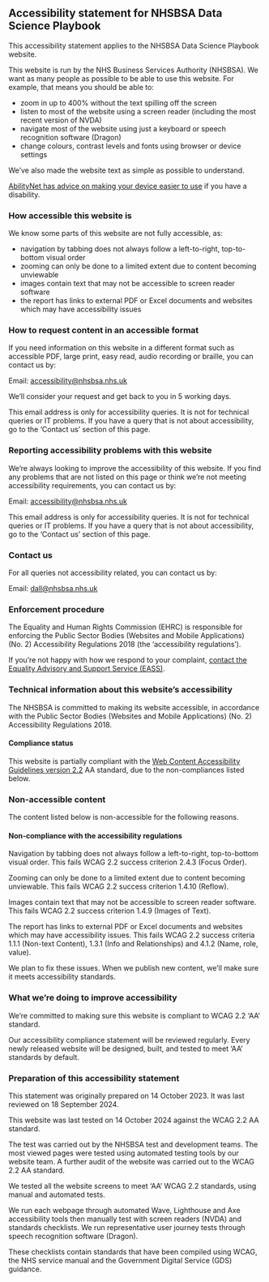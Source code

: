 ## Accessibility statement for NHSBSA Data Science Playbook

This accessibility statement applies to the NHSBSA Data Science Playbook website. 

This website is run by the NHS Business Services Authority (NHSBSA). We want as many people as possible to be able to use this website. For example, that means you should be able to:  
  
- zoom in up to 400% without the text spilling off the screen
- listen to most of the website using a screen reader (including the most recent version of NVDA)
- navigate most of the website using just a keyboard or speech recognition software (Dragon) 
- change colours, contrast levels and fonts using browser or device settings

We’ve also made the website text as simple as possible to understand.

[AbilityNet has advice on making your device easier to use](https://mcmw.abilitynet.org.uk/) if you have a disability.

### How accessible this website is

We know some parts of this website are not fully accessible, as: 
  
- navigation by tabbing does not always follow a left-to-right, top-to-bottom visual order
- zooming can only be done to a limited extent due to content becoming unviewable 
- images contain text that may not be accessible to screen reader software
- the report has links to external PDF or Excel documents and websites which may have accessibility issues

### How to request content in an accessible format

If you need information on this website in a different format such as accessible PDF, large print, easy read, audio recording or braille, you can contact us by:
  
Email: [accessibility@nhsbsa.nhs.uk](mailto:accessibility@nhsbsa.nhs.uk) 

We’ll consider your request and get back to you in 5 working days.

This email address is only for accessibility queries. It is not for technical queries or IT problems. If you have a query that is not about accessibility, go to the ‘Contact us’ section of this page.

### Reporting accessibility problems with this website

We’re always looking to improve the accessibility of this website. If you find any problems that are not listed on this page or think we’re not meeting accessibility requirements, you can contact us by:
  
  Email: [accessibility@nhsbsa.nhs.uk](mailto:accessibility@nhsbsa.nhs.uk) 

This email address is only for accessibility queries. It is not for technical queries or IT problems. If you have a query that is not about accessibility, go to the ‘Contact us’ section of this page.

### Contact us

For all queries not accessibility related, you can contact us by:
  
Email: [dall@nhsbsa.nhs.uk](mailto:dall@nhsbsa.nhs.uk)

### Enforcement procedure

The Equality and Human Rights Commission (EHRC) is responsible for enforcing the Public Sector Bodies (Websites and Mobile Applications) (No. 2) Accessibility Regulations 2018 (the ‘accessibility regulations’). 

If you’re not happy with how we respond to your complaint, [contact the Equality Advisory and Support Service (EASS)](https://www.equalityadvisoryservice.com/).

### Technical information about this website’s accessibility 

The NHSBSA is committed to making its website accessible, in accordance with the Public Sector Bodies (Websites and Mobile Applications) (No. 2) Accessibility Regulations 2018.

#### Compliance status 

This website is partially compliant with the [Web Content Accessibility Guidelines version 2.2](https://www.w3.org/TR/WCAG22/) AA standard, due to the non-compliances listed below.

### Non-accessible content 

The content listed below is non-accessible for the following reasons.

#### Non-compliance with the accessibility regulations

Navigation by tabbing does not always follow a left-to-right, top-to-bottom visual order. This fails WCAG 2.2 success criterion 2.4.3 (Focus Order).

Zooming can only be done to a limited extent due to content becoming unviewable. This fails WCAG 2.2 success criterion 1.4.10 (Reflow).

Images contain text that may not be accessible to screen reader software. This fails WCAG 2.2 success criterion 1.4.9 (Images of Text).

The report has links to external PDF or Excel documents and websites which may have accessibility issues. This fails WCAG 2.2 success criteria 1.1.1 (Non-text Content), 1.3.1 (Info and Relationships) and 4.1.2 (Name, role, value).

We plan to fix these issues. When we publish new content, we’ll make sure it meets accessibility standards.

### What we’re doing to improve accessibility 

We’re committed to making sure this website is compliant to WCAG 2.2 ‘AA’ standard.

Our accessibility compliance statement will be reviewed regularly. Every newly released website will be designed, built, and tested to meet ‘AA’ standards by default.

### Preparation of this accessibility statement

This statement was originally prepared on 14 October 2023. It was last reviewed on 18 September 2024.

This website was last tested on 14 October 2024 against the WCAG 2.2 AA standard. 

The test was carried out by the NHSBSA test and development teams. The most viewed pages were tested using automated testing tools by our website team. A further audit of the website was carried out to the WCAG 2.2 AA standard.

We tested all the website screens to meet ‘AA’ WCAG 2.2 standards, using manual and automated tests.

We run each webpage through automated Wave, Lighthouse and Axe accessibility tools then manually test with screen readers (NVDA) and standards checklists.
We run representative user journey tests through speech recognition software (Dragon).

These checklists contain standards that have been compiled using WCAG, the NHS service manual and the Government Digital Service (GDS) guidance.
